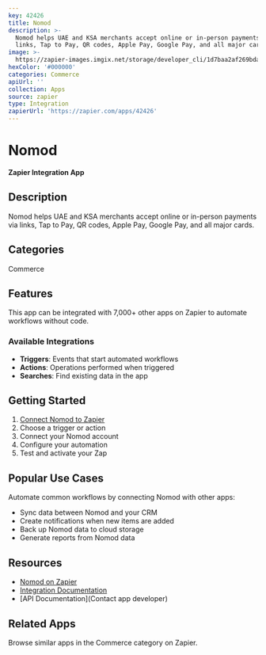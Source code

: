 ```yaml
---
key: 42426
title: Nomod
description: >-
  Nomod helps UAE and KSA merchants accept online or in-person payments via
  links, Tap to Pay, QR codes, Apple Pay, Google Pay, and all major cards.
image: >-
  https://zapier-images.imgix.net/storage/developer_cli/1d7baa2af269bda3e6b019c6d4eef151.png?auto=format%2Ccompress&ixlib=python-3.0.0&q=50
hexColor: '#000000'
categories: Commerce
apiUrl: ''
collection: Apps
source: zapier
type: Integration
zapierUrl: 'https://zapier.com/apps/42426'
---
```

# Nomod

**Zapier Integration App**

## Description

Nomod helps UAE and KSA merchants accept online or in-person payments via links, Tap to Pay, QR codes, Apple Pay, Google Pay, and all major cards.

## Categories

Commerce

## Features

This app can be integrated with 7,000+ other apps on Zapier to automate workflows without code.

### Available Integrations

- **Triggers**: Events that start automated workflows
- **Actions**: Operations performed when triggered
- **Searches**: Find existing data in the app

## Getting Started

1. [Connect Nomod to Zapier](https://zapier.com/apps/42426)
2. Choose a trigger or action
3. Connect your Nomod account
4. Configure your automation
5. Test and activate your Zap

## Popular Use Cases

Automate common workflows by connecting Nomod with other apps:

- Sync data between Nomod and your CRM
- Create notifications when new items are added
- Back up Nomod data to cloud storage
- Generate reports from Nomod data

## Resources

- [Nomod on Zapier](https://zapier.com/apps/42426)
- [Integration Documentation](https://zapier.com/apps/42426/integrations)
- [API Documentation](Contact app developer)

## Related Apps

Browse similar apps in the Commerce category on Zapier.
